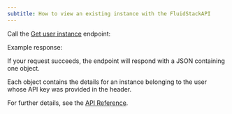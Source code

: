 ```yaml
---
subtitle: How to view an existing instance with the FluidStackAPI
---
```


Call the [Get user instance](/api-reference/instances/get) endpoint:

<EndpointRequestSnippet endpoint="GET /instances/:instance_id" />

<Markdown src="../../../snippets/api-key-header.mdx" />

Example response:

<EndpointResponseSnippet endpoint="GET /instances/:instance_id" />

If your request succeeds, the endpoint will respond with a JSON containing one object.

Each object contains the details for an instance belonging to the user whose API key was provided in the header. 

For further details, see the [API Reference](/api-reference/instances/get).